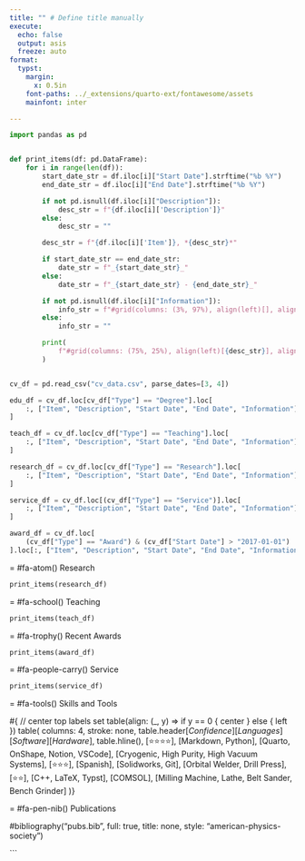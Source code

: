 ```yaml
---
title: "" # Define title manually
execute:
  echo: false
  output: asis
  freeze: auto
format:
  typst:
    margin:
      x: 0.5in
    font-paths: ../_extensions/quarto-ext/fontawesome/assets
    mainfont: inter

---
```


```python
import pandas as pd


def print_items(df: pd.DataFrame):
    for i in range(len(df)):
        start_date_str = df.iloc[i]["Start Date"].strftime("%b %Y")
        end_date_str = df.iloc[i]["End Date"].strftime("%b %Y")

        if not pd.isnull(df.iloc[i]["Description"]):
            desc_str = f"{df.iloc[i]['Description']}"
        else:
            desc_str = ""

        desc_str = f"{df.iloc[i]['Item']}, *{desc_str}*"

        if start_date_str == end_date_str:
            date_str = f"_{start_date_str}_"
        else:
            date_str = f"_{start_date_str} - {end_date_str}_"

        if not pd.isnull(df.iloc[i]["Information"]):
            info_str = f"#grid(columns: (3%, 97%), align(left)[], align(left)[{df.iloc[i]['Information']}])"
        else:
            info_str = ""

        print(
            f"#grid(columns: (75%, 25%), align(left)[{desc_str}], align(right)[{date_str}]) {info_str}"
        )


cv_df = pd.read_csv("cv_data.csv", parse_dates=[3, 4])

edu_df = cv_df.loc[cv_df["Type"] == "Degree"].loc[
    :, ["Item", "Description", "Start Date", "End Date", "Information"]
]

teach_df = cv_df.loc[cv_df["Type"] == "Teaching"].loc[
    :, ["Item", "Description", "Start Date", "End Date", "Information"]
]

research_df = cv_df.loc[cv_df["Type"] == "Research"].loc[
    :, ["Item", "Description", "Start Date", "End Date", "Information"]
]

service_df = cv_df.loc[(cv_df["Type"] == "Service")].loc[
    :, ["Item", "Description", "Start Date", "End Date", "Information"]
]

award_df = cv_df.loc[
    (cv_df["Type"] == "Award") & (cv_df["Start Date"] > "2017-01-01")
].loc[:, ["Item", "Description", "Start Date", "End Date", "Information"]]
```

```{=typst}
#import "@preview/fontawesome:0.2.0": *

#v(-0.5in)
#set align(center)

#text(20pt)[Eli Mizrachi]

they/them/theirs | #link("mailto:emiz@umd.edu")[#fa-envelope()] | #link("https://github.com/e-miz")[#fa-github()] | #link("https://gitlab.com/users/emiz")[#fa-gitlab()]

#set align(left)

= #fa-user-graduate() Education

```python
print_items(edu_df)
```

= #fa-atom() Research

```python
print_items(research_df)
```

= #fa-school() Teaching

```python
print_items(teach_df)
```

= #fa-trophy() Recent Awards

```python
print_items(award_df)
```

= #fa-people-carry() Service

```python
print_items(service_df)
```

= #fa-tools() Skills and Tools

#{
  // center top labels
  set table(align: (_, y) => if y == 0 { center } else { left })
  table(
  columns: 4,
  stroke: none,
  table.header[*Confidence*][*Languages*][*Software*][*Hardware*],
  table.hline(),
  [⭐⭐⭐⭐], [Markdown, Python], [Quarto, OnShape, Notion, VSCode], [Cryogenic, High Purity, High Vacuum Systems],
  [⭐⭐⭐], [Spanish], [Solidworks, Git], [Orbital Welder, Drill Press],
  [⭐⭐], [C++, LaTeX, Typst], [COMSOL], [Milling Machine, Lathe, Belt Sander, Bench Grinder]
)}

= #fa-pen-nib() Publications

#bibliography("pubs.bib", full: true, title: none, style: "american-physics-society")

```